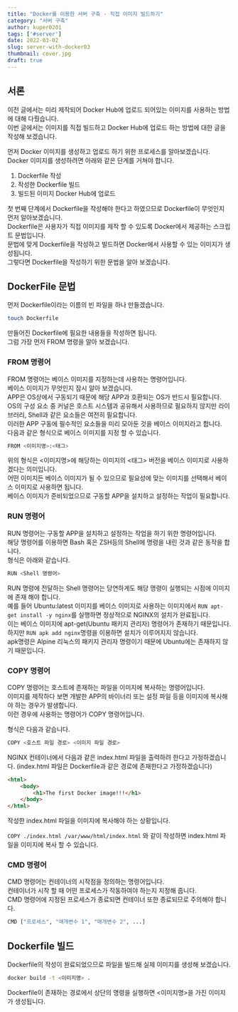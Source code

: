 ```yaml
---
title: "Docker를 이용한 서버 구축 - 직접 이미지 빌드하기"
category: "서버 구축"
author: kuper0201
tags: ['#server']
date: 2022-03-02
slug: server-with-docker03
thumbnail: cover.jpg
draft: true
---
```


## 서론

이전 글에서는 미리 제작되어 Docker Hub에 업로드 되어있는 이미지를 사용하는 방법에 대해 다뤘습니다.<br/>
이번 글에서는 이미지를 직접 빌드하고 Docker Hub에 업로드 하는 방법에 대한 글을 작성해 보겠습니다.

먼저 Docker 이미지를 생성하고 업로드 하기 위한 프로세스를 알아보겠습니다.
Docker 이미지를 생성하려면 아래와 같은 단계를 거쳐야 합니다.

1. Dockerfile 작성
2. 작성한 Dockerfile 빌드
3. 빌드된 이미지 Docker Hub에 업로드

첫 번째 단계에서 Dockerfile을 작성해야 한다고 하였으므로 Dockerfile이 무엇인지 먼저 알아보겠습니다.<br/>
Dockerfile은 사용자가 직접 이미지를 제작 할 수 있도록 Docker에서 제공하는 스크립트 문법입니다.<br/>
문법에 맞게 Dockerfile을 작성하고 빌드하면 Docker에서 사용할 수 있는 이미지가 생성됩니다.<br/>
그렇다면 Dockerfile을 작성하기 위한 문법을 알아 보겠습니다.

## DockerFile 문법

먼저 Dockerfile이라는 이름의 빈 파일을 하나 만들겠습니다.

```bash
touch Dockerfile
```

만들어진 Dockerfile에 필요한 내용들을 작성하면 됩니다.<br/>
그럼 가장 먼저 FROM 명령을 알아 보겠습니다.

### FROM 명령어

FROM 명령어는 베이스 이미지를 지정하는데 사용하는 명령어입니다.<br/>
베이스 이미지가 무엇인지 잠시 알아 보겠습니다.<br/>
APP은 OS상에서 구동되기 때문에 해당 APP과 호환되는 OS가 반드시 필요합니다.<br/>
OS의 구성 요소 중 커널은 호스트 시스템과 공유해서 사용하므로 필요하지 않지만 라이브러리, Shell과 같은 요소들은 여전히 필요합니다.<br/>
이러한 APP 구동에 필수적인 요소들을 미리 모아둔 것을 베이스 이미지라고 합니다.<br/>
다음과 같은 형식으로 베이스 이미지를 지정 할 수 있습니다.

```bash
FROM <이미지명>:<태그>
```

위의 형식은 <이미지명>에 해당하는 이미지의 <태그> 버전을 베이스 이미지로 사용하겠다는 의미입니다.<br/>
어떤 이미지든 베이스 이미지가 될 수 있으므로 필요성에 맞는 이미지를 선택해서 베이스 이미지로 사용하면 됩니다.<br/>
베이스 이미지가 준비되었으므로 구동할 APP을 설치하고 설정하는 작업이 필요합니다.

### RUN 명령어

RUN 명령어는 구동할 APP을 설치하고 설정하는 작업을 하기 위한 명령어입니다.<br/>
해당 명령어를 이용하면 Bash 혹은 ZSH등의 Shell에 명령을 내린 것과 같은 동작을 합니다.<br/>
형식은 아래와 같습니다.

```bash
RUN <Shell 명령어>
```

RUN 명령에 전달하는 Shell 명령어는 당연하게도 해당 명령이 실행되는 시점에 이미지에 존재 해야 합니다.<br/>
예를 들어 Ubuntu:latest 이미지를 베이스 이미지로 사용하는 이미지에서 ```RUN apt-get install -y nginx```를 실행하면 정상적으로 NGINX의 설치가 완료됩니다.<br/>
이는 베이스 이미지에 apt-get(Ubuntu 패키지 관리자) 명령어가 존재하기 때문입니다.<br/>
하지만 ```RUN apk add nginx```명령을 이용하면 설치가 이루어지지 않습니다.<br/>
apk명령은 Alpine 리눅스의 패키지 관리자 명령이기 때문에 Ubuntu에는 존재하지 않기 때문입니다.

### COPY 명령어

COPY 명령어는 호스트에 존재하는 파일을 이미지에 복사하는 명령어입니다.<br/>
이미지를 제작하다 보면 개발한 APP의 바이너리 또는 설정 파일 등을 이미지에 복사해야 하는 경우가 발생합니다.<br/>
이런 경우에 사용하는 명령어가 COPY 명령어입니다.

형식은 다음과 같습니다.

```bash
COPY <호스트 파일 경로> <이미지 파일 경로>
```

NGINX 컨테이너에서 다음과 같은 index.html 파일을 출력하려 한다고 가정하겠습니다. (index.html 파일은 Dockerfile과 같은 경로에 존재한다고 가정하겠습니다)

```html
<html>
	<body>
		<h1>The first Docker image!!!</h1>
	</body>
</html>
```

작성한 index.html 파일을 이미지에 복사해야 하는 상황입니다.

```COPY ./index.html /var/www/html/index.html``` 와 같이 작성하면 index.html 파일을 이미지에 복사 할 수 있습니다.

### CMD 명령어

CMD 명령어는 컨테이너의 시작점을 정의하는 명령어입니다.<br/>
컨테이너가 시작 할 때 어떤 프로세스가 작동하여야 하는지 지정해 줍니다.<br/>
CMD 명령어에 지정된 프로세스가 종료되면 컨테이너 또한 종료되므로 주의해야 합니다.

```bash
CMD ["프로세스", "매개변수 1", "매개변수 2", ...]
```

## Dockerfile 빌드

Dockerfile의 작성이 완료되었으므로 파일을 빌드해 실제 이미지를 생성해 보겠습니다.

```bash
docker build -t <이미지명> .
```

Dockerfile이 존재하는 경로에서 상단의 명령을 실행하면 <이미지명>을 가진 이미지가 생성됩니다.


